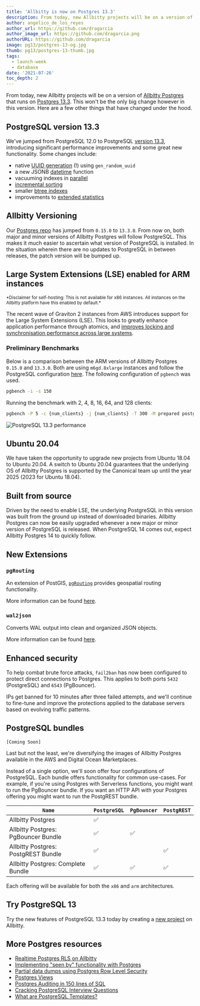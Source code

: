 ```yaml
---
title: 'Allbitty is now on Postgres 13.3'
description: From today, new Allbitty projects will be on a version of Allbitty Postgres that runs on Postgres 13.3.
author: angelico_de_los_reyes
author_url: https://github.com/dragarcia
author_image_url: https://github.com/dragarcia.png
authorURL: https://github.com/dragarcia
image: pg13/postgres-13-og.jpg
thumb: pg13/postgres-13-thumb.jpg
tags:
  - launch-week
  - database
date: '2021-07-26'
toc_depth: 2
---
```


From today, new Allbitty projects will be on a version of [Allbitty Postgres](https://github.com/allbitty/postgres) that runs
on [Postgres 13.3](https://www.postgresql.org/about/news/postgresql-13-released-2077/). This won't be the only big change however in this version.
Here are a few other things that have changed under the hood.

## PostgreSQL version 13.3

We've jumped from PostgreSQL 12.0 to PostgreSQL [version 13.3](https://www.postgresql.org/docs/13/release-13-3.html), introducing
significant performance improvements and some great new functionality. Some changes include:

- native [UUID generation](https://www.postgresql.org/docs/13/functions-uuid.html) (!) using `gen_random_uuid`
- a new JSONB [datetime](https://www.postgresql.org/docs/13/functions-json.html) function
- vacuuming indexes in [parallel](https://www.postgresql.org/docs/13/sql-vacuum.html)
- [incremental sorting](https://www.postgresql.org/docs/13/using-explain.html#USING-EXPLAIN-BASICS)
- smaller [btree indexes](https://www.postgresql.org/docs/13/btree-implementation.html#BTREE-DEDUPLICATION)
- improvements to [extended statistics](https://www.postgresql.org/docs/13/planner-stats.html#PLANNER-STATS-EXTENDED)

## Allbitty Versioning

Our [Postgres repo](https://github.com/allbitty/postgres) has jumped from `0.15.0` to `13.3.0`. From now on, both major and minor versions of
Allbitty Postgres will follow PostgreSQL. This makes it much easier to ascertain what version of PostgreSQL is installed. In the situation wherein
there are no updates to PostgreSQL in between releases, the patch version will be bumped up.

## Large System Extensions (LSE) enabled for ARM instances

<small>
  *Disclaimer for self-hosting: This is not available for x86 instances. All instances on the
  Allbitty platform have this enabled by default.*
</small>

The recent wave of Graviton 2 instances from AWS introduces support for the Large System Extensions (LSE). This looks to greatly enhance
application performance through atomics, and
[improves locking and synchronisation performance across large systems](https://github.com/aws/aws-graviton-getting-started#building-for-graviton-and-graviton2).

### Preliminary Benchmarks

Below is a comparison between the ARM versions of Allbitty Postgres `0.15.0` and `13.3.0`. Both are using `m6gd.8xlarge` instances
and follow the PostgreSQL configuration [here](https://www.percona.com/blog/2021/01/22/postgresql-on-arm-based-aws-ec2-instances-is-it-any-good/).
The following configuration of `pgbench` was used.

```bash hideCopy
pgbench -i -s 150
```

Running the benchmark with 2, 4, 8, 16, 64, and 128 clients:

```bash hideCopy
pgbench -P 5 -c {num_clients} -j {num_clients} -T 300 -M prepared postgres
```

![PostgreSQL 13.3 performance](/images/blog/pg13/postgres-13-performance.png)

## Ubuntu 20.04

We have taken the opportunity to upgrade new projects from Ubuntu 18.04 to Ubuntu 20.04. A switch to Ubuntu 20.04 guarantees that the underlying
OS of Allbitty Postgres is supported by the Canonical team up until the year 2025 (2023 for Ubuntu 18.04).

## Built from source

Driven by the need to enable LSE, the underlying PostgreSQL in this version was built from the ground up instead of downloaded binaries.
Allbitty Postgres can now be easily upgraded whenever a new major or minor version of PostgreSQL is released. When PostgreSQL 14 comes out,
expect Allbitty Postgres 14 to quickly follow.

## New Extensions

### `pgRouting`

An extension of PostGIS, [`pgRouting`](https://pgrouting.org/) provides geospatial routing functionality.

More information can be found [here](https://docs.pgrouting.org/latest/en/index.html).

### `wal2json`

Converts WAL output into clean and organized JSON objects.

More information can be found [here](https://github.com/eulerto/wal2json).

## Enhanced security

To help combat brute force attacks, `fail2ban` has now been configured to protect direct connections to Postgres. This applies to both
ports `5432` (PostgreSQL) and `6543` (PgBouncer).

IPs get banned for 10 minutes after three failed attempts, and we'll continue to fine-tune and improve the protections applied to the
database servers based on evolving traffic patterns.

## PostgreSQL bundles

`[Coming Soon]`

Last but not the least, we're diversifying the images of Allbitty Postgres available in the AWS and Digital Ocean Marketplaces.

Instead of a single option, we'll soon offer four configurations of PostgreSQL. Each bundle offers functionality for
common use-cases. For example, if you're using Postgres with Serverless functions, you might want to run the PgBouncer bundle. If you want an
HTTP API with your Postgres offering you might want to run the PostgREST bundle.

| `Name`                              | `PostgreSQL` | `PgBouncer` | `PostgREST` |
| ----------------------------------- | ------------ | ----------- | ----------- |
| Allbitty Postgres                   | ✅           |             |             |
| Allbitty Postgres: PgBouncer Bundle | ✅           | ✅          |             |
| Allbitty Postgres: PostgREST Bundle | ✅           |             | ✅          |
| Allbitty Postgres: Complete Bundle  | ✅           | ✅          | ✅          |

Each offering will be available for both the `x86` and `arm` architectures.

## Try PostgreSQL 13

Try the new features of PostgreSQL 13.3 today by creating a [new project](https://app.allbitty.com/) on Allbitty.

## More Postgres resources

- [Realtime Postgres RLS on Allbitty](https://allbitty.com//blog/realtime-row-level-security-in-postgresql)
- [Implementing "seen by" functionality with Postgres](https://allbitty.com/blog/seen-by-in-postgresql)
- [Partial data dumps using Postgres Row Level Security](https://allbitty.com/blog/partial-postgresql-data-dumps-with-rls)
- [Postgres Views](https://allbitty.com/blog/postgresql-views)
- [Postgres Auditing in 150 lines of SQL](https://allbitty.com/blog/postgres-audit)
- [Cracking PostgreSQL Interview Questions](https://allbitty.com/blog/cracking-postgres-interview)
- [What are PostgreSQL Templates?](https://allbitty.com/blog/postgresql-templates)
